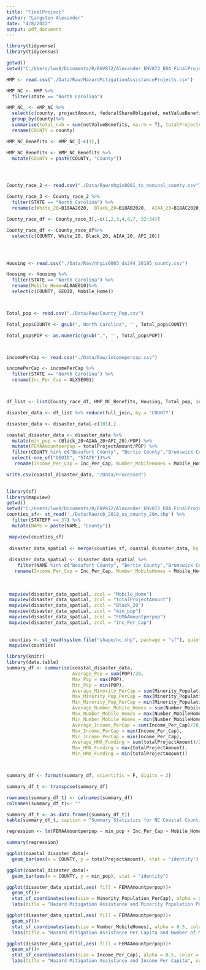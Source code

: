 ```yaml
---
title: "FinalProject"
author: "Langston Alexander"
date: "4/8/2022"
output: pdf_document
---
```


```r
library(tidyverse)
library(tidycensus)

getwd()
setwd("C:/Users/lwa8/Documents/R/ENV872/Alexander_ENV872_EDA_FinalProject")

HMP <- read.csv("./Data/Raw/HazardMitigationAssistanceProjects.csv")

HMP_NC <- HMP %>%
  filter(state == "North Carolina")

HMP_NC_ <- HMP_NC %>%
  select(c(county, projectAmount, federalShareObligated, netValueBenefits))%>%
  group_by(county)%>%
  summarise(total_nvb = sum(netValueBenefits, na.rm = T), totalProjectAmount = sum(projectAmount, na.rm = T)) %>%
  rename(COUNTY = county)

HMP_NC_Benefits <- HMP_NC_[-c(1),]

HMP_NC_Benefits <- HMP_NC_Benefits %>%
  mutate(COUNTY = paste(COUNTY, "County"))




County_race_2 <- read.csv("./Data/Raw/nhgis0001_ts_nominal_county.csv")

County_race_3 <- County_race_2 %>%
  filter(STATE == "North Carolina") %>%
  rename(c(White_20=B18AA2020,  Black_20=B18AB2020,  AIAA_20=B18AC2020, API_20=B18AD2020))

County_race_df <- County_race_3[,-c(1,2,3,4,6,7, 32:34)]

County_race_df <- County_race_df%>%
  select(c(COUNTY, White_20, Black_20, AIAA_20, API_20))




Housing <- read.csv("./Data/Raw/nhgis0003_ds244_20195_county.csv")

Housing <- Housing %>%
  filter(STATE == "North Carolina") %>%
  rename(Mobile_Home=AL0AE010)%>%
  select(c(COUNTY, GEOID, Mobile_Home))



Total_pop <- read.csv("./Data/Raw/County_Pop.csv")

Total_pop$COUNTY <- gsub(", North Carolina", '', Total_pop$COUNTY)

Total_pop$POP <- as.numeric(gsub(",", '', Total_pop$POP))



incomePerCap <- read.csv("./Data/Raw/incomepercap.csv")

incomePerCap <- incomePerCap %>%
  filter(STATE == "North Carolina") %>%
  rename(Inc_Per_Cap = ALX5E001)



df_list <- list(County_race_df, HMP_NC_Benefits, Housing, Total_pop, incomePerCap)

disaster_data <- df_list %>% reduce(full_join, by = 'COUNTY')

disaster_data <- disaster_data[-c(101),]

coastal_disaster_data <- disaster_data %>%
  mutate(min_pop = (Black_20+AIAA_20+API_20)/POP) %>%
  mutate(FEMAAmountperpop = totalProjectAmount/POP) %>%
  filter(COUNTY %in% c("Beaufort County", "Bertie County","Brunswick County", "Camden County", "Carteret County", "Chowan County", "Craven County", "Currituck County", "Dare County","Gates County", "Hertford County", "Hyde County", "New Hanover County", "Onslow County", "Pamlico County", "Pasquotank County", "Pender County", "Perquimans County","Tyrrell County", "Washington County")) %>%
  select(-one_of("GEOID", "STATE"))%>%
   rename(Income_Per_Cap = Inc_Per_Cap, Number_MobileHomes = Mobile_Home, Minority_Population_PerCap = min_pop)

write.csv(coastal_disaster_data, "/Data/Processed")
  
```

```r
library(sf)
library(mapview)
getwd()
setwd("C:/Users/lwa8/Documents/R/ENV872/Alexander_ENV872_EDA_FinalProject")
counties_sf<- st_read('./Data/Raw/cb_2018_us_county_20m.shp') %>% 
  filter(STATEFP == 37) %>%
  mutate(NAME = paste(NAME, "County"))

 mapview(counties_sf)
 
 disaster_data_spatial <- merge(counties_sf, coastal_disaster_data, by.x = "NAME", by.y = "COUNTY", all = T)
 
 disaster_data_spatial <- disaster_data_spatial %>%
    filter(NAME %in% c("Beaufort County", "Bertie County","Brunswick County", "Camden County", "Carteret County", "Chowan County", "Craven County", "Currituck County", "Dare County","Gates County", "Hertford County", "Hyde County", "New Hanover County", "Onslow County", "Pamlico County", "Pasquotank County", "Pender County", "Perquimans County","Tyrrell County", "Washington County")) %>%
   rename(Income_Per_Cap = Inc_Per_Cap, Number_MobileHomes = Mobile_Home)
 
 
 
 mapview(disaster_data_spatial, zcol = "Mobile_Home")
 mapview(disaster_data_spatial, zcol = "totalProjectAmount")
 mapview(disaster_data_spatial, zcol = "Black_20")
 mapview(disaster_data_spatial, zcol = "min_pop")
 mapview(disaster_data_spatial, zcol = "FEMAAmountperpop")
 mapview(disaster_data_spatial, zcol = "Inc_Per_Cap")
 
 
 counties <- st_read(system.file("shape/nc.shp", package = "sf"), quiet = T)
 mapview(counties)
```

```r

library(knitr)
library(data.table)
summary_df <- summarise(coastal_disaster_data,
                        Average_Pop = sum(POP)/20,
                        Max_Pop = max(POP),
                        Min_Pop = min(POP),
                        Average_Minority_PerCap = sum(Minority_Population_PerCap)/20,
                        Max_Minority_Pop_PerCap = max(Minority_Population_PerCap),
                        Min_Minority_Pop_PerCap = min(Minority_Population_PerCap),
                        Average_Number_Mobile_Homes = sum(Number_MobileHomes)/20,
                        Max_Number_Mobile_Homes = max(Number_MobileHomes),
                        Min_Number_Mobile_Homes = min(Number_MobileHomes),
                        Average_Income_PerCap = sum(Income_Per_Cap)/20,
                        Max_Income_PerCap = max(Income_Per_Cap),
                        Min_Income_PerCap = min(Income_Per_Cap),
                        Average_HMA_Funding = sum(totalProjectAmount)/20,
                        Max_HMA_Funding = max(totalProjectAmount),
                        Min_HMA_Funding = min(totalProjectAmount))



summary_df <- format(summary_df, scientific = F, digits = 2)

summary_df_t <- transpose(summary_df)

rownames(summary_df_t) <- colnames(summary_df)
colnames(summary_df_t)<- ""

summary_df_t <- as.data.frame((summary_df_t))
kable(summary_df_t, caption = "Summary Statistics for NC Coastal Counties")


```


```r

regression <- lm(FEMAAmountperpop ~ min_pop + Inc_Per_Cap + Mobile_Home, coastal_disaster_data)

summary(regression)


```
```r

ggplot(coastal_disaster_data)+
  geom_bar(aes(x = COUNTY, y = totalProjectAmount), stat = "identity")

ggplot(coastal_disaster_data)+
  geom_bar(aes(x = COUNTY, y = min_pop), stat = "identity")


```

```r

ggplot(disaster_data_spatial,aes( fill = FEMAAmountperpop))+
  geom_sf()+
  stat_sf_coordinates(aes(size = Minority_Population_PerCap), alpha = 0.5, color = "red") +
  labs(title = "Hazard Mitigation Assistance and Minority Population Per Capita", subtitle = "NC Coastal Counties", fill = "HMA Per Cap")

ggplot(disaster_data_spatial,aes( fill = FEMAAmountperpop))+
  geom_sf()+
  stat_sf_coordinates(aes(size = Number_MobileHomes), alpha = 0.5, color = "red")+
  labs(title = "Hazard Mitigation Assistance Per Capita and Number of Mobile Homes", subtitle = "NC Coastal Counties", fill = "HMA Per Cap")

ggplot(disaster_data_spatial,aes( fill = FEMAAmountperpop))+
  geom_sf()+
  stat_sf_coordinates(aes(size = Income_Per_Cap), alpha = 0.5, color = "red")+
  labs(title = "Hazard Mitigation Assistance and Income Per Capita", subtitle = "NC Coastal Counties", fill = "HMA Per Cap")

```


